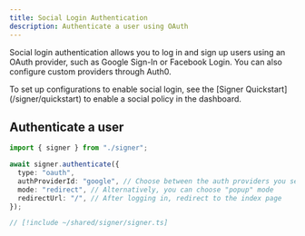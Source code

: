 ```yaml
---
title: Social Login Authentication
description: Authenticate a user using OAuth
---
```



Social login authentication allows you to log in and sign up users using an OAuth provider, such as Google Sign-In or Facebook Login. You can also configure custom providers through Auth0.

<Tip>
To set up configurations to enable social login, see the [Signer Quickstart](/signer/quickstart) to enable a social policy in the dashboard.
</Tip>

## Authenticate a user

<CodeBlocks>

```ts twoslash [example.ts]
import { signer } from "./signer";

await signer.authenticate({
  type: "oauth",
  authProviderId: "google", // Choose between the auth providers you selected to support from your auth policy
  mode: "redirect", // Alternatively, you can choose "popup" mode
  redirectUrl: "/", // After logging in, redirect to the index page
});
```

```ts twoslash [signer] filename="signer.ts"
// [!include ~/shared/signer/signer.ts]
```

</CodeBlocks>
